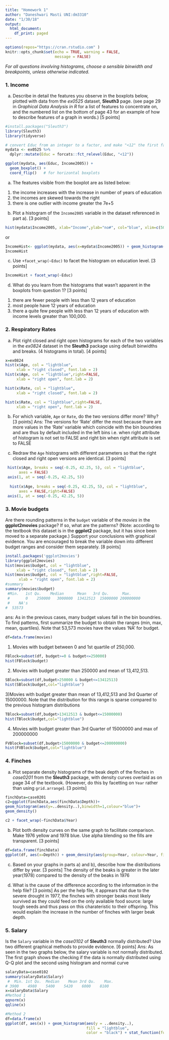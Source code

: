```yaml
---
title: "Homework 1"
author: "Daneshwari Masti UNI:dm3310"
date: "1/30/18"
output:
  html_document:
    df_print: paged
---
```


```r
options(repos="https://cran.rstudio.com" )
knitr::opts_chunk$set(echo = TRUE, warning = FALSE,
                      message = FALSE)
```


*For all questions involving histograms, choose a sensible binwidth and breakpoints, unless otherwise indicated.*

### 1. Income

a) Describe in detail the features you observe in the boxplots below, plotted with data from the *ex0525* dataset, **Sleuth3** page. (see page 29 in *Graphical Data Analysis in R* for a list of features to concentrate on, and the numbered list on the bottom of page 43 for an example of how to describe features of a graph in words.) [5 points]

```r
#install.packages("Sleuth3")
library(Sleuth3)
library(tidyverse)

# convert Educ from an integer to a factor, and make "<12" the first factor level 
mydata <- ex0525 %>% 
  dplyr::mutate(Educ = forcats::fct_relevel(Educ, "<12"))

ggplot(mydata, aes(Educ, Income2005)) +
  geom_boxplot() + 
  coord_flip()   # for horizontal boxplots
```

a) The features visible from the boxplot are as listed below:
1) the income increases with the increase in number of years of education
2) the incomes are skewed towards the right
3) there is one outlier with income greater the 7e+5


b) Plot a histogram of the `Income2005` variable in the dataset referenced in part a). [3 points]
```r
hist(mydata$Income2005, xlab="Income",ylab="no#", col="blue", xlim=c(500,700000), breaks=100)
```
 or
```r
IncomeHist<- ggplot(mydata, aes(x=mydata$Income2005)) + geom_histogram(binwidth=10000,colour="blue")
IncomeHist
```
 

c) Use `+facet_wrap(~Educ)` to facet the histogram on education level. [3 points]
```r
IncomeHist + facet_wrap(~Educ)
```


d) What do you learn from the histograms that wasn't apparent in the boxplots from question 1? [3 points]

1) there are fewer people with less than 12 years of education
2) most people have 12 years of education
3) there a quite few people with less than 12 years of education with income levels greater than 100,000.

### 2. Respiratory Rates

a) Plot right closed and right open histograms for each of the two variables in the *ex0824* dataset in the **Sleuth3** package using default binwidths and breaks. (4 histograms in total). [4 points]
```r
x=ex0824
hist(x$Age, col = "lightblue",
     xlab = "right closed", font.lab = 2)
hist(x$Age, col = "lightblue",right=FALSE,
     xlab = "right open", font.lab = 2)

hist(x$Rate, col = "lightblue",
     xlab = "right closed", font.lab = 2)

hist(x$Rate, col = "lightblue",right=FALSE,
     xlab = "right open", font.lab = 2)
```


b) For which variable, `Age` or `Rate`, do the two versions differ more? Why? [3 points]
Ans: The versions for 'Rate' differ the most because thare are more values in the 'Rate' variable which coincide with the bin boundries and are thus by default included in the left bins i.e. when right attribute of histogram is not set to FALSE and right bin when right attribute is set to FALSE

c) Redraw the `Age` histograms with different parameters so that the right closed and right open versions are identical. [3 points]
```r
 hist(x$Age, breaks = seq(-0.25, 42.25, 5), col = "lightblue",
      axes = FALSE)
 axis(1, at = seq(-0.25, 42.25, 5))
 
  hist(x$Age, breaks = seq(-0.25, 42.25, 5), col = "lightblue",
      axes = FALSE,right=FALSE)
 axis(1, at = seq(-0.25, 42.25, 5))
```



### 3. Movie budgets

Are there rounding patterns in the `budget` variable of the *movies* in the **ggplot2movies** package? If so, what are the patterns? (Note: according to the textbook this dataset is in the **ggplot2** package, but it has since been moved to a separate package.) Support your conclusions with graphical evidence. You are encouraged to break the variable down into different budget ranges and consider them separately. [8 points] 
```r
install.packages('ggplot2movies')
library(ggplot2movies)
hist(movies$budget, col = "lightblue",
     xlab = "right closed", font.lab = 2)
hist(movies$budget, col = "lightblue",right=FALSE,
      xlab = "right open", font.lab = 2)
#summary
summary(movies$budget)
 #Min.   1st Qu.    Median      Mean   3rd Qu.      Max. 
 #       0    250000   3000000  13412513  15000000 200000000 
 #    NA's 
#  53573 

```
ans: As in the previous cases, many budget values fall in the bin boundries. To find patterns, first summarize the budget to obtain the ranges (min, max, mean, quartiles). Note that 53,573 movies have the values 'NA' for budget.
```r
df=data.frame(movies)
```

1) Movies with budget between 0 and 1st quartile of 250,000.
```r
FBlock=subset(df, budget>=0 & budget<=250000)
hist(FBlock$budget)
```
2) Movies with budget greater than 250000 and mean of 13,412,513.
```r
SBlock=subset(df,budget>250000 & budget<=13412513)
hist(SBlock$budget,col="lightblue")
```
3)Movies with budget greater than mean of 13,412,513 and 3rd Quarter of 15000000.  Note that the distribution for this range is sparse compared to the previous histogram distributions
```r
TBlock=subset(df,budget>13412513 & budget<=15000000)
hist(TBlock$budget,col="lightblue")
```
4) Movies with budget greater than 3rd Quarter of 15000000 and max of 200000000
```r
FVBlock=subset(df,budget>15000000 & budget<=200000000)
hist(FVBlock$budget,col="lightblue")
```

### 4. Finches

a) Plot separate density histograms of the beak depth of the finches in *case0201* from the **Sleuth3** package, with density curves overlaid as on page 34 of the textbook. (However, do this by facetting on `Year` rather than using `grid.arrange`). [3 points]
```r
finchData=case0201
c2=ggplot(finchData,aes(finchData$Depth))+
geom_histogram(aes(y=..density..),binwidth=1,colour="blue")+
geom_density()

c2 + facet_wrap(~finchData$Year)
```


b) Plot both density curves on the same graph to facilitate comparison. Make 1976 yellow and 1978 blue.  Use alpha blending so the fills are transparent. [3 points]
```r
df=data.frame(finchData)
ggplot(df, aes(x=Depth)) + geom_density(aes(group=Year, colour=Year, fill=Year), alpha=0.5) 
```

c) Based on your graphs in parts a) and b), describe how the distributions differ by year. [3 points]
The density of the beaks is greater in the later year(1978) compared to the density of the beaks in 1976

d) What is the cause of the difference according to the information in the help file? [3 points]
As per the help file, it apprears that due to the  severe drought in 1977, the finches with stronger beaks most likely survived as they could feed on the only available food source: large tough seeds and thus pass on this charateristic to their offspring. This would explain the increase in the number of finches with larger beak depth.

### 5. Salary

Is the `Salary` variable in the *case0102* of **Sleuth3** normally distributed?  Use two different graphical methods to provide evidence. [6 points]
Ans: As seen in the two graphs below, the salary variable is not normally distributed.
The first graph shows the checking if the data is normally distributed using Q-Q plot and the second using histogram and normal curve
```r
salaryData=case0102
summary(salaryData$Salary)
 #  Min. 1st Qu.  Median    Mean 3rd Qu.    Max. 
# 3900    4980    5400    5420    6000    8100 
x=salaryData$Salary
#Method 1
qqnorm(x)
qqline(x)

#Method 2
df=data.frame(x)
ggplot(df, aes(x)) + geom_histogram(aes(y = ..density..),
                                    fill = "lightblue",
                                    color = "black") + stat_function(fun = dnorm, args = list(mean = 5420, sd = 709.5872), color = "red", lwd = 1.5)


```



